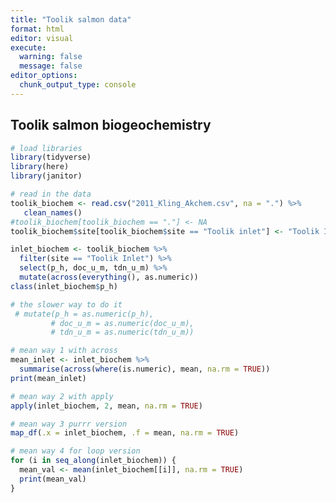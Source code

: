 ```yaml
---
title: "Toolik salmon data"
format: html
editor: visual
execute: 
  warning: false
  message: false
editor_options: 
  chunk_output_type: console
---
```


## Toolik salmon biogeochemistry

```r
# load libraries
library(tidyverse)
library(here)
library(janitor)
```

```r
# read in the data
toolik_biochem <- read.csv("2011_Kling_Akchem.csv", na = ".") %>%
   clean_names()
#toolik_biochem[toolik_biochem == "."] <- NA 
toolik_biochem$site[toolik_biochem$site == "Toolik inlet"] <- "Toolik Inlet"
```

```r
inlet_biochem <- toolik_biochem %>% 
  filter(site == "Toolik Inlet") %>% 
  select(p_h, doc_u_m, tdn_u_m) %>% 
  mutate(across(everything(), as.numeric))
class(inlet_biochem$p_h)

# the slower way to do it
 # mutate(p_h = as.numeric(p_h), 
         # doc_u_m = as.numeric(doc_u_m), 
         # tdn_u_m = as.numeric(tdn_u_m))
```

```r
# mean way 1 with across 
mean_inlet <- inlet_biochem %>% 
  summarise(across(where(is.numeric), mean, na.rm = TRUE))
print(mean_inlet)

```

```r
# mean way 2 with apply
apply(inlet_biochem, 2, mean, na.rm = TRUE)
```

```r
# mean way 3 purrr version
map_df(.x = inlet_biochem, .f = mean, na.rm = TRUE)
```

```r
# mean way 4 for loop version
for (i in seq_along(inlet_biochem)) {
  mean_val <- mean(inlet_biochem[[i]], na.rm = TRUE)
  print(mean_val)
}
```
